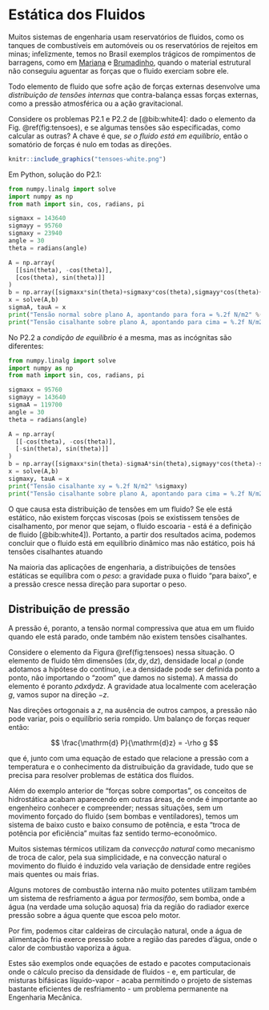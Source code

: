 # Estática dos Fluidos {#estatica}

Muitos sistemas de engenharia usam reservatórios de fluidos, como os tanques de combustíveis em automóveis ou os reservatórios de rejeitos em minas; infelizmente, temos no Brasil exemplos trágicos de rompimentos de barragens, como em [Mariana](https://g1.globo.com/minas-gerais/noticia/2015/11/barragem-de-rejeitos-se-rompe-em-distrito-de-mariana.html) e [Brumadinho](https://g1.globo.com/mg/minas-gerais/noticia/2019/01/25/bombeiros-e-defesa-civil-sao-mobilizados-para-chamada-de-rompimento-de-barragem-em-brumadinho-na-grande-bh.ghtml), quando o material estrutural não conseguiu aguentar as forças que o fluido exerciam sobre ele.

Todo elemento de fluido que sofre ação de forças externas desenvolve uma *distribuição de tensões internas* que contra-balança essas forças externas, como a pressão atmosférica ou a ação gravitacional.

Considere os problemas P2.1 e P2.2 de [@bib:white4]: dado o elemento da Fig.  \@ref(fig:tensoes), e se algumas tensões são especificadas, como calcular as outras? A chave é que, *se o fluido está em equilíbrio*, então o somatório de forças é nulo em todas as direções.

```r
knitr::include_graphics("tensoes-white.png")
```

Em Python, solução do P2.1:

```python
from numpy.linalg import solve
import numpy as np
from math import sin, cos, radians, pi

sigmaxx = 143640
sigmayy = 95760
sigmaxy = 23940
angle = 30
theta = radians(angle)

A = np.array(
  [[sin(theta), -cos(theta)],
  [cos(theta), sin(theta)]]
)
b = np.array([sigmaxx*sin(theta)+sigmaxy*cos(theta),sigmayy*cos(theta)+sigmaxy*sin(theta)])
x = solve(A,b)
sigmaA, tauA = x
print("Tensão normal sobre plano A, apontando para fora = %.2f N/m2" %(sigmaA))
print("Tensão cisalhante sobre plano A, apontando para cima = %.2f N/m2" %(tauA))
```

No P2.2 a *condição de equilíbrio* é a mesma, mas as incógnitas são diferentes:

```python
from numpy.linalg import solve
import numpy as np
from math import sin, cos, radians, pi

sigmaxx = 95760
sigmayy = 143640
sigmaA = 119700
angle = 30
theta = radians(angle)

A = np.array(
  [[-cos(theta), -cos(theta)],
  [-sin(theta), sin(theta)]]
)
b = np.array([sigmaxx*sin(theta)-sigmaA*sin(theta),sigmayy*cos(theta)-sigmaA*cos(theta)])
x = solve(A,b)
sigmaxy, tauA = x
print("Tensão cisalhante xy = %.2f N/m2" %sigmaxy)
print("Tensão cisalhante sobre plano A, apontando para cima = %.2f N/m2" %(tauA))
```

O que causa esta distribuição de tensões em um fluido? Se ele está estático, não existem forçcas viscosas (pois se existissem tensões de cisalhamento, por menor que sejam, o fluido escoaria - está é a definição de fluido [@bib:white4]). Portanto, a partir dos resultados acima, podemos concluir que o fluido está em equilíbrio dinâmico mas não estático, pois há tensões cisalhantes atuando

Na maioria das aplicações de engenharia, a distribuições de tensões estáticas se equilibra com o *peso*: a gravidade puxa o fluido "para baixo", e a pressão cresce nessa direção para suportar o peso.


## Distribuição de pressão

A pressão é, poranto, a tensão normal compressiva que atua em um fluido quando ele está parado, onde também não existem tensões cisalhantes.

Considere o elemento da Figura \@ref(fig:tensoes) nessa situação. O elemento de fluido têm dimensões $(\mathrm{d}x, \mathrm{d}y, \mathrm{d}z)$, densidade local $\rho$ (onde adotamos a hipótese do contínuo, i.e.a densidade pode ser definida ponto a ponto, não importando o "zoom" que damos no sistema). A massa do elemento é poranto $\rho \mathrm{d}x \mathrm{d}y \mathrm{d}z$. A gravidade atua localmente com aceleração $g$, vamos supor na direção $-z$.

Nas direções ortogonais a $z$, na ausência de outros campos, a pressão não pode variar, pois o equilíbrio seria rompido. Um balanço de forças requer então:

$$
\frac{\mathrm{d} P}{\mathrm{d}z} = -\rho g
$$

que é, junto com uma equação de estado que relacione a pressão com a temperatura e o conhecimento da distruibuição da gravidade, tudo que se precisa para resolver problemas de estática dos fluidos.

Além do exemplo anterior de "forças sobre comportas", os conceitos de hidrostática acabam aparecendo em outras áreas, de onde é importante ao engenheiro conhecer e compreender; nessas situações, sem um movimento forçado do fluido (sem bombas e ventiladores), temos um sistema de baixo custo e baixo consumo de potência, e esta "troca de potência por eficiência" muitas faz sentido termo-econoômico. 

Muitos sistemas térmicos utilizam da *convecção natural* como mecanismo de troca de calor, pela sua simplicidade, e na convecção natural o movimento do fluido é induzido vela variação de densidade entre regiões mais quentes ou mais frias.

Alguns motores de combustão interna não muito potentes utilizam também um sistema de resfriamento a água por *termosifão*, sem bomba, onde a água (na verdade uma solução aquosa) fria da região do radiador exerce pressão sobre a água quente que escoa pelo motor.

Por fim, podemos citar caldeiras de circulação natural, onde a água de alimentação fria exerce pressão sobre a região das paredes d'água, onde o calor de combustão vaporiza a água.

Estes são exemplos onde equações de estado e pacotes computacionais onde o cálculo preciso da densidade de fluidos - e, em particular, de misturas bifásicas líquido-vapor - acaba permitindo o projeto de sistemas bastante eficientes de resfriamento - um problema permanente na Engenharia Mecânica.
